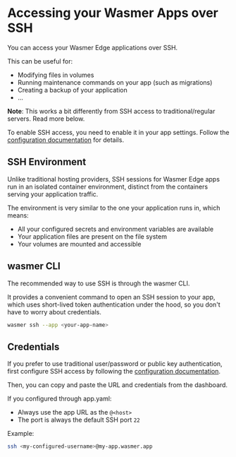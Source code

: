 
# Accessing your Wasmer Apps over SSH

<CalloutProFeature />

You can access your Wasmer Edge applications over SSH.

This can be useful for:

* Modifying files in volumes
* Running maintenance commands on your app (such as migrations)
* Creating a backup of your application
* ...

**Note**: This works a bit differently from SSH access to traditional/regular servers.
Read more below.

To enable SSH access, you need to enable it in your app settings.
Follow the [configuration documentation](./documentation) for details.

## SSH Environment

Unlike traditional hosting providers, SSH sessions for Wasmer Edge apps run
in an isolated container environment, distinct from the containers serving
your application traffic.

The environment is very similar to the one your application runs in, which means:
* All your configured secrets and environment variables are available
* Your application files are present on the file system
* Your volumes are mounted and accessible

## wasmer CLI

The recommended way to use SSH is through the wasmer CLI.

It provides a convenient command to open an SSH session to your app, which
uses short-lived token authentication under the hood, so you don't have to
worry about credentials.

```bash
wasmer ssh --app <your-app-name>
```

## Credentials

If you prefer to use traditional user/password or public key authentication,
first configure SSH access by following the [configuration documentation](./documentation).

Then, you can copy and paste the URL and credentials from the dashboard.

If you configured through app.yaml:
* Always use the app URL as the `@<host>`
* The port is always the default SSH port `22`

Example:

```bash
ssh <my-configured-username>@my-app.wasmer.app
```
